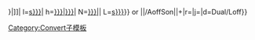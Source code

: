 {{convert/{{{2}}}/AoffSon|{{{1}}}|{{{3}}}|
n=[[{{{t|{{{n}}}}}}|{{{n}}}]]|
l=[[{{{l|{{{n}}}s}}}]]|
h=[[{{{t|{{{n}}}}}}|{{{h|{{{n}}}}}}]]|
N=[[{{{t|{{{n}}}}}}|{{{n}}}]]|
L=[[{{{l|{{{n}}}s}}}]]}} or {{convert/{{#ifeq:{{{4}}}|def|{{{o|}}}|{{{4}}}}}|{{{1}}}|{{{2}}}/AoffSon|{{{3}}}|{{{s}}}+{{{b}}}|r={{{r}}}|j={{{j}}}|d=Dual/Loff}}<noinclude>

[[Category:Convert子模板]]
</noinclude>